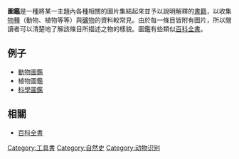 {{Unreference|time=2022-05-03}}
'''圖鑑'''是一種將某一主題內各種相關的圖片集結起來並予以說明解釋的[[書籍|書籍]]，以收集[[物種|物種]]（動物、植物等等）與[[礦物|礦物]]的資料較常見。由於每一條目皆附有圖片，所以閱讀者可以清楚地了解該條目所描述之物的樣貌。圖鑑有些類似[[百科全書|百科全書]]。

==例子==
*[[動物圖鑑|動物圖鑑]]
*植物圖鑑
*[[科學圖鑑|科學圖鑑]]

==相關==
*[[百科全書|百科全書]]

{{book-stub}}

[[Category:工具書|Category:工具書]]
[[Category:自然史|Category:自然史]]
[[Category:动物识别|Category:动物识别]]